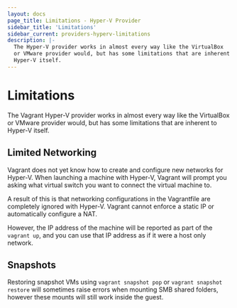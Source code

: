 ```yaml
---
layout: docs
page_title: Limitations - Hyper-V Provider
sidebar_title: 'Limitations'
sidebar_current: providers-hyperv-limitations
description: |-
  The Hyper-V provider works in almost every way like the VirtualBox
  or VMware provider would, but has some limitations that are inherent to
  Hyper-V itself.
---
```


# Limitations

The Vagrant Hyper-V provider works in almost every way like the VirtualBox
or VMware provider would, but has some limitations that are inherent to
Hyper-V itself.

## Limited Networking

Vagrant does not yet know how to create and configure new networks for
Hyper-V. When launching a machine with Hyper-V, Vagrant will prompt you
asking what virtual switch you want to connect the virtual machine to.

A result of this is that networking configurations in the Vagrantfile
are completely ignored with Hyper-V. Vagrant cannot enforce a static IP
or automatically configure a NAT.

However, the IP address of the machine will be reported as part of
the `vagrant up`, and you can use that IP address as if it were
a host only network.

## Snapshots

Restoring snapshot VMs using `vagrant snapshot pop` or
`vagrant snapshot restore` will sometimes raise errors when mounting
SMB shared folders, however these mounts will still work inside the guest.
